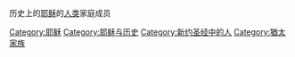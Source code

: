 历史上的[[耶稣|耶稣]]的[[人类|人类]]家庭成员

[[Category:耶稣|Category:耶稣]]
[[Category:耶稣与历史|Category:耶稣与历史]]
[[Category:新约圣经中的人|Category:新约圣经中的人]]
[[Category:猶太家族‎|Category:猶太家族‎]]